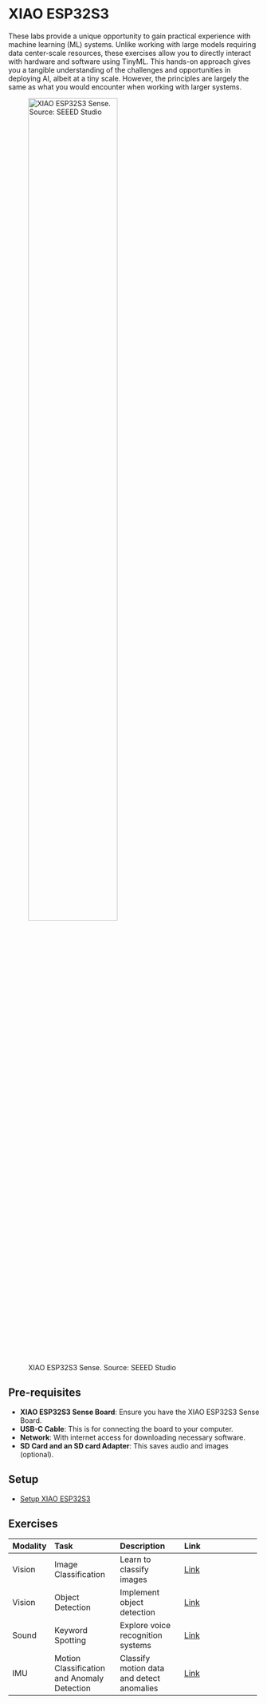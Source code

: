 # XIAO ESP32S3 {.unnumbered}

These labs provide a unique opportunity to gain practical experience with machine learning (ML) systems. Unlike working with large models requiring data center-scale resources, these exercises allow you to directly interact with hardware and software using TinyML. This hands-on approach gives you a tangible understanding of the challenges and opportunities in deploying AI, albeit at a tiny scale. However, the principles are largely the same as what you would encounter when working with larger systems.

![XIAO ESP32S3 Sense. Source: SEEED Studio](./images/jpeg/xiao_esp32s3_decked.jpeg){width=65%}

## Pre-requisites {#sec-xiao-esp32s3-prerequisites-2763}

- **XIAO ESP32S3 Sense Board**: Ensure you have the XIAO ESP32S3 Sense Board.
- **USB-C Cable**: This is for connecting the board to your computer.
- **Network**: With internet access for downloading necessary software.
- **SD Card and an SD card Adapter**: This saves audio and images (optional).

## Setup {#sec-xiao-esp32s3-setup-47f3}

- [Setup XIAO ESP32S3](./setup/setup.qmd)

## Exercises {#sec-xiao-esp32s3-exercises-d3e7}

+-----------+--------------------------------------------+-------------------------------------------+----------------------------------------------------------+
| Modality  | Task                                       | Description                               | Link                                                     |
+:==========+:===========================================+:==========================================+:=========================================================+
| Vision    | Image Classification                       | Learn to classify images                  | [Link](./image_classification/image_classification.qmd)  |
+-----------+--------------------------------------------+-------------------------------------------+----------------------------------------------------------+
| Vision    | Object Detection                           | Implement object detection                | [Link](./object_detection/object_detection.qmd)          |
+-----------+--------------------------------------------+-------------------------------------------+----------------------------------------------------------+
| Sound     | Keyword Spotting                           | Explore voice recognition systems         | [Link](./kws/kws.qmd)                                    |
+-----------+--------------------------------------------+-------------------------------------------+----------------------------------------------------------+
| IMU       | Motion Classification and Anomaly Detection| Classify motion data and detect anomalies | [Link](./motion_classification/motion_classification.qmd)|
+-----------+--------------------------------------------+-------------------------------------------+----------------------------------------------------------+
